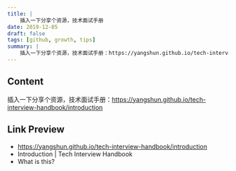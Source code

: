 ```yaml
---
title: |
    插入一下分享个资源，技术面试手册
date: 2019-12-05
draft: false
tags: [github, growth, tips]
summary: |
    插入一下分享个资源，技术面试手册：https://yangshun.github.io/tech-interview-handbook/introduction
---
```


## Content

插入一下分享个资源，技术面试手册：https://yangshun.github.io/tech-interview-handbook/introduction

## Link Preview

- https://yangshun.github.io/tech-interview-handbook/introduction
- Introduction | Tech Interview Handbook
- What is this?
